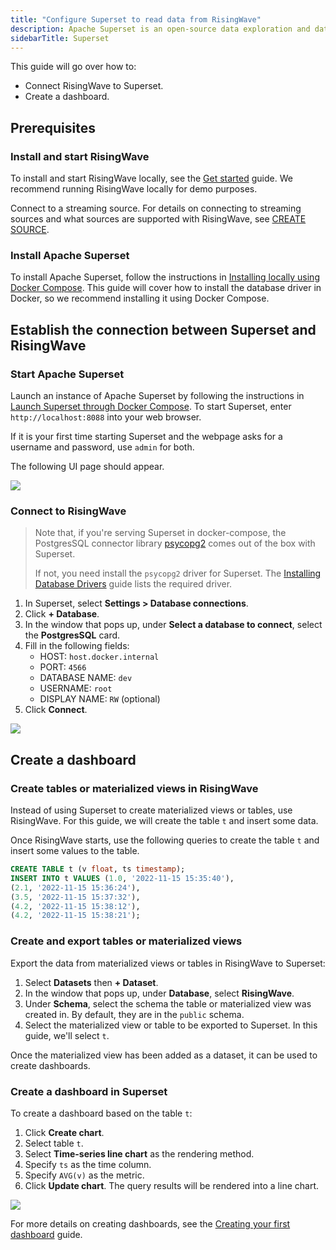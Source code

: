 ```yaml
---
title: "Configure Superset to read data from RisingWave"
description: Apache Superset is an open-source data exploration and data visualization software application. As a database, RisingWave can act as a data source for Business Intelligence tools like Apache Superset.
sidebarTitle: Superset
---
```


This guide will go over how to:

* Connect RisingWave to Superset.
* Create a dashboard.

## Prerequisites

### Install and start RisingWave

To install and start RisingWave locally, see the [Get started](/get-started/quickstart) guide. We recommend running RisingWave locally for demo purposes.

Connect to a streaming source. For details on connecting to streaming sources and what sources are supported with RisingWave, see [CREATE SOURCE](/docs/current/sql-create-source/).

### Install Apache Superset

To install Apache Superset, follow the instructions in [Installing locally using Docker Compose](https://superset.apache.org/docs/installation/installing-superset-using-docker-compose#installing-superset-locally-using-docker-compose). This guide will cover how to install the database driver in Docker, so we recommend installing it using Docker Compose.

## Establish the connection between Superset and RisingWave

### Start Apache Superset

Launch an instance of Apache Superset by following the instructions in [Launch Superset through Docker Compose](https://superset.apache.org/docs/installation/installing-superset-using-docker-compose#3-launch-superset-through-docker-compose). To start Superset, enter `http://localhost:8088` into your web browser.

If it is your first time starting Superset and the webpage asks for a username and password, use `admin` for both.

The following UI page should appear.

<Frame>
  <img src="/images/supersetui.png"/>
</Frame>

### Connect to RisingWave

> Note that, if you're serving Superset in docker-compose, the PostgresSQL connector library [psycopg2](https://www.psycopg.org/docs/) comes out of the box with Superset.
>
> If not, you need install the `psycopg2` driver for Superset. The [Installing Database Drivers](https://superset.apache.org/docs/databases/installing-database-drivers) guide lists the required driver.

1. In Superset, select **Settings > Database connections**.
2. Click **\+ Database**.
3. In the window that pops up, under **Select a database to connect**, select the **PostgresSQL** card.
4. Fill in the following fields:
   * HOST: `host.docker.internal`
   * PORT: `4566`
   * DATABASE NAME: `dev`
   * USERNAME: `root`
   * DISPLAY NAME: `RW` (optional)
5. Click **Connect**.
<Frame>
  <img src="/images/supersetdb.png"/>
</Frame>

## Create a dashboard

### Create tables or materialized views in RisingWave

Instead of using Superset to create materialized views or tables, use RisingWave. For this guide, we will create the table `t` and insert some data.

Once RisingWave starts, use the following queries to create the table `t` and insert some values to the table.

```sql
CREATE TABLE t (v float, ts timestamp);
INSERT INTO t VALUES (1.0, '2022-11-15 15:35:40'),
(2.1, '2022-11-15 15:36:24'),
(3.5, '2022-11-15 15:37:32'),
(4.2, '2022-11-15 15:38:12'),
(4.2, '2022-11-15 15:38:21');
```

### Create and export tables or materialized views

Export the data from materialized views or tables in RisingWave to Superset:

1. Select **Datasets** then **\+ Dataset**.
2. In the window that pops up, under **Database**, select **RisingWave**.
3. Under **Schema**, select the schema the table or materialized view was created in. By default, they are in the `public` schema.
4. Select the materialized view or table to be exported to Superset. In this guide, we'll select `t`.

Once the materialized view has been added as a dataset, it can be used to create dashboards.

### Create a dashboard in Superset

To create a dashboard based on the table `t`:

1. Click **Create chart**.
2. Select table `t`.
3. Select **Time-series line chart** as the rendering method.
4. Specify `ts` as the time column.
5. Specify `AVG(v)` as the metric.
6. Click **Update chart**. The query results will be rendered into a line chart.
<Frame>
  <img src="/images/superset-dashboard.png"/>
</Frame>

For more details on creating dashboards, see the [Creating your first dashboard](https://superset.apache.org/docs/creating-charts-dashboards/creating-your-first-dashboard#creating-charts-in-explore-view) guide.
